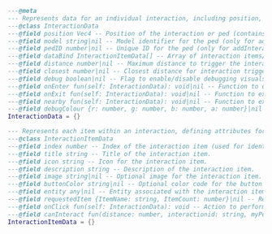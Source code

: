 ```lua copy
---@meta
--- Represents data for an individual interaction, including position, bind data, and callbacks.
---@class InteractionData
---@field position Vec4 -- Position of the interaction or ped (contains x, y, z, and rotation).
---@field model string|nil -- Model identifier for the ped (only for addInteractionPed).
---@field pedID number|nil -- Unique ID for the ped (only for addInteractionPed).
---@field dataBind InteractionItemData[] -- Array of interaction items/actions available for the interaction.
---@field distance number|nil -- Maximum distance to trigger the interaction (default: 10).
---@field closest number|nil -- Closest distance for interaction trigger (default: 5).
---@field debug boolean|nil -- Flag to enable/disable debugging visuals.
---@field onEnter fun(self: InteractionData): void|nil -- Function to execute when the player enters the interaction area.
---@field onExit fun(self: InteractionData): void|nil -- Function to execute when the player exits the interaction area.
---@field nearby fun(self: InteractionData): void|nil -- Function to execute when the player is near the interaction.
---@field debugColour {r: number, g: number, b: number, a: number}|nil -- Colour for debugging the interaction (RGBA format).
InteractionData = {}

--- Represents each item within an interaction, defining attributes for visual display and interaction logic.
---@class InteractionItemData
---@field index number -- Index of the interaction item (used for identifying interactions).
---@field title string -- Title of the interaction item.
---@field icon string -- Icon for the interaction item.
---@field description string -- Description of the interaction item.
---@field image string|nil -- Optional image for the interaction item.
---@field buttonColor string|nil -- Optional color code for the button (e.g., "#FFFFFF" for white).
---@field entity any|nil -- Entity associated with the interaction item, if applicable.
---@field requestedItem {ItemName: string, ItemCount: number}|nil -- Required item(s) for interaction.
---@field onClick fun(self: InteractionData): void -- Action to perform when the interaction item is clicked.
---@field canInteract fun(distance: number, interactionid: string, myPed: number): boolean -- Condition to check if interaction with this item can happen.
InteractionItemData = {}
```
